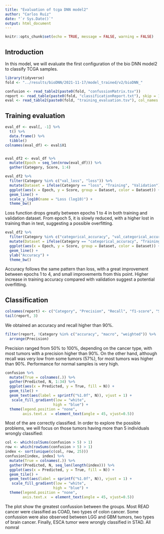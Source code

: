 ```yaml
---
title: "Evaluation of tcga DNN model2"
author: "Carlos Ruiz"
date: "`r Sys.Date()`"
output: html_document
---
```


```r
knitr::opts_chunk$set(echo = TRUE, message = FALSE, warning = FALSE)
```


## Introduction

In this model, we will evaluate the first configuration of the bio DNN model2 to classify TCGA samples.

```r
library(tidyverse)
fold <- "../results/bioDNN/2021-11-17/model_trained/v2/bioDNN_"

confusion <- read_table2(paste0(fold, "confussionMatrix.tsv"))
report <- read_table(paste0(fold, "classificationReport.txt"), skip = 1, col_names = FALSE )
eval <- read_table2(paste0(fold, "training_evaluation.tsv"), col_names =  FALSE)
```

## Training evaluation

```r
eval_df <- eval[, -1] %>%
  t() %>%
  data.frame() %>%
  tibble()
colnames(eval_df) <- eval$X1


eval_df2 <- eval_df %>%
  mutate(Epoch = seq_len(nrow(eval_df))) %>%
  gather(Category, Score, 1:4)

eval_df2 %>%
  filter(Category %in% c("val_loss", "loss")) %>%
  mutate(Dataset = ifelse(Category == "loss", "Training", "Validation")) %>%
  ggplot(aes(x = Epoch, y = Score, group = Dataset, color = Dataset)) +
  geom_line() +
  scale_y_log10(name = "Loss (log10)") +
  theme_bw()
```

Loss function drops greatly between epochs 1 to 4 in both training and validation dataset. From epoch 5, it is slowly reduced, with a higher lost in training than in test, suggesting a possible overfitting.

```r
eval_df2 %>%
  filter(Category %in% c("categorical_accuracy", "val_categorical_accuracy")) %>%
  mutate(Dataset = ifelse(Category == "categorical_accuracy", "Training", "Validation")) %>%
  ggplot(aes(x = Epoch, y = Score, group = Dataset, color = Dataset)) +
  geom_line() +
  ylab("Accuracy") +
  theme_bw()
```

Accuracy follows the same pattern than loss, with a great improvement between epochs 1 to 4, and small improvements from this point. Higher increase in training accuracy compared with validation suggest a potential overfitting.

## Classification

```r
colnames(report) <- c("Category", "Precision", "Recall", "f1-score", "Support")
tail(report, 3)
```

We obtained an accuracy and recall higher than 90%.

```r
filter(report, !Category %in% c("accuracy", "macro", "weighted")) %>%
  arrange(Precision)
```
Precision ranged from 50% to 100%, depending on the cancer type, with most tumors with a precision higher than 90%. On the other hand, although recall was very low from some tumors (57%), for most tumors was higher than 90%. Performance for normal samples is very high.


```r
confusion %>%
  mutate(True = colnames(.)) %>%
  gather(Predicted, N, 1:34) %>%
  ggplot(aes(x = Predicted, y = True, fill = N)) +
  geom_tile() +
  geom_text(aes(label = sprintf("%1.0f", N)), vjust = 1) +
   scale_fill_gradient(low = "white",
                      high = "blue") +
  theme(legend.position = "none",
        axis.text.x  = element_text(angle = 45, vjust=0.5))

```

Most of the are correctly classified. In order to explore the possible problems, we will focus on those tumors having more than 5 individuals wrongly classified:

```r
col <- which(colSums(confusion > 5) > 1)
row <- which(rowSums(confusion > 5) > 1)
index <- sort(unique(c(col, row, 25)))
confusion[index, index] %>%
  mutate(True = colnames(.)) %>%
  gather(Predicted, N, seq_len(length(index))) %>%
  ggplot(aes(x = Predicted, y = True, fill = N)) +
  geom_tile() +
  geom_text(aes(label = sprintf("%1.0f", N)), vjust = 1) +
   scale_fill_gradient(low = "white",
                      high = "blue") +
  theme(legend.position = "none",
        axis.text.x  = element_text(angle = 45, vjust=0.5))

```

The plot show the greatest confussion between the groups. Most READ cancer were classified as COAD, two types of colon cancer. Some confussion were also observed between LGG and GBM tumors, two types of brain cancer. Finally, ESCA tumor were wrongly classified in STAD. All nomral 